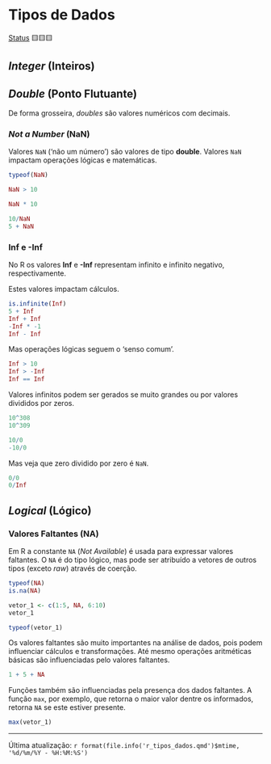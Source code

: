 # Tipos de Dados

[Status](convencoes.html#status-do-material) 🟨🟨🟨

## *Integer* (Inteiros)

## *Double* (Ponto Flutuante)

De forma grosseira, *doubles* são valores numéricos com decimais.

### *Not a Number* (**NaN**)

Valores `NaN` ('não um número') são valores de tipo **double**. Valores `NaN` impactam operações lógicas e matemáticas.

```r
typeof(NaN)

NaN > 10

NaN * 10

10/NaN
5 + NaN
```

### **Inf** e **-Inf**

No R os valores **Inf** e **-Inf** representam infinito e infinito negativo, respectivamente.

Estes valores impactam cálculos.

```r
is.infinite(Inf)
5 + Inf
Inf + Inf
-Inf * -1 
Inf - Inf
```

Mas operações lógicas seguem o 'senso comum'.

```r
Inf > 10
Inf > -Inf
Inf == Inf
```

Valores infinitos podem ser gerados se muito grandes ou por valores divididos por zeros.

```r
10^308
10^309

10/0
-10/0
```

Mas veja que zero dividido por zero é `NaN`.

```r
0/0
0/Inf
```

## *Logical* (Lógico)

### Valores Faltantes (**NA**)

Em R a constante `NA` (*Not Available*) é usada para expressar valores faltantes. O `NA` é do tipo lógico, mas pode ser atribuído a vetores de outros tipos (exceto *raw*) através de coerção.

```r
typeof(NA)
is.na(NA)

vetor_1 <- c(1:5, NA, 6:10)
vetor_1

typeof(vetor_1)
```

Os valores faltantes são muito importantes na análise de dados, pois podem influenciar cálculos e transformações. Até mesmo operações aritméticas básicas são influenciadas pelo valores faltantes.

```r
1 + 5 + NA
```

Funções também são influenciadas pela presença dos dados faltantes. A função `max`, por exemplo, que retorna o maior valor dentre os informados, retorna `NA` se este estiver presente.

```r
max(vetor_1)
```

------------------------------------------------------------------------

Última atualização: `r format(file.info('r_tipos_dados.qmd')$mtime, '%d/%m/%Y - %H:%M:%S')`
